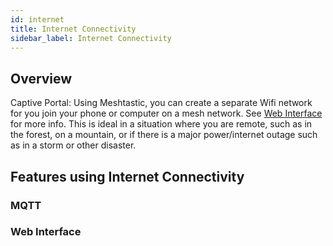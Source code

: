 ```yaml
---
id: internet
title: Internet Connectivity
sidebar_label: Internet Connectivity
---
```


## Overview

Captive Portal: Using Meshtastic, you can create a separate Wifi network for you join your phone or computer on a mesh network. See [Web Interface](/docs/software/web/web-app-software) for more info. This is ideal in a situation where you are remote, such as in the forest, on a mountain, or if there is a major power/internet outage such as in a storm or other disaster.

## Features using Internet Connectivity

### MQTT

### Web Interface
